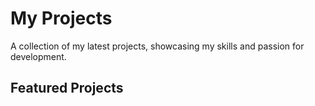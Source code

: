 
# My Projects

A collection of my latest projects, showcasing my skills and passion for development.

## Featured Projects

<ProjectCard
  title='Project 1'
  description='A desc.'
  link='/projects/project1'
  image='/beautiful.jpg'
/>

<ProjectCard
  title='Project 2'
  image='/beautiful.jpg'
  description='Desc.'
  link='/projects/project2'
/>

<ProjectCard
  title='Project 3'
  image='/cute.jpg'
  description='Desc.'
  link='/projects/project3'
/>
